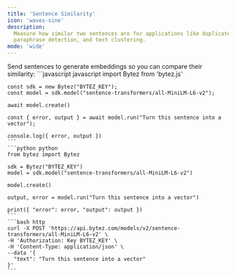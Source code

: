 ```yaml
---
title: 'Sentence Similarity'
icon: 'waves-sine'
description:
  Measure how similar two sentences are for applications like duplicate question detection,
  paraphrase detection, and text clustering.
mode: 'wide'
---
```


<Accordion defaultOpen title="Basic usage">
  Send sentences to generate embeddings so you can compare their similarity:

  <CodeGroup>
    ```javascript javascript
    import Bytez from 'bytez.js'

    const sdk = new Bytez("BYTEZ_KEY");
    const model = sdk.model("sentence-transformers/all-MiniLM-L6-v2");

    await model.create()

    const { error, output } = await model.run("Turn this sentence into a vector");

    console.log({ error, output })
    ```
    ```python python
    from bytez import Bytez

    sdk = Bytez("BYTEZ_KEY")
    model = sdk.model("sentence-transformers/all-MiniLM-L6-v2")

    model.create()

    output, error = model.run("Turn this sentence into a vector")

    print({ "error": error, "output": output })
    ```
    ```bash http
    curl -X POST 'https://api.bytez.com/models/v2/sentence-transformers/all-MiniLM-L6-v2' \
    -H 'Authorization: Key BYTEZ_KEY' \
    -H 'Content-Type: application/json' \
    --data '{
      "text": "Turn this sentence into a vector"
    }'
    ```

  </CodeGroup>
</Accordion>
